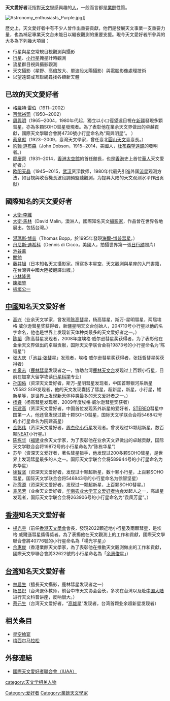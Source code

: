 {{Unreferenced |time=2013-12-23T13:14:48+00:00 }}
{{Globalize|area=中港台}}
{{For|《天文爱好者》杂志|天文爱好者 (杂志)}}
'''天文愛好者'''泛指對[[天文學|天文學]]感興趣的[[人|人]]，一般而言都是[[業餘|業餘]]性質。

[[File:Astronomy_enthusiasts_Purple.jpg|thumb]]]]

歷史上，天文愛好者中有不少人曾作出重要貢獻，他們是發展天文事業一支重要力量，也為補足專業天文台未能日以繼夜觀測的重要支援。現今天文愛好者所參與的大多為下列幾大項目：
* 行星與星空常規目視觀測與攝影
* [[行星|行星]]、[[小行星|小行星]]掩星計時觀測
* 流星群目視與攝影觀測
* 天文攝影（星野、高倍放大、單波段太陽攝影）與電腦影像處理技術
* 以望遠鏡或互聯網尋找各類新天體

==已故的天文愛好者==
*[[格羅特·雷伯|格羅特·雷伯]]（1911─2002）
*[[百武裕司|百武裕司]]（1950─2002）
*[[周興明|周興明]]（1965─2004，1980年代起，獨立以小口徑望遠目視在[[新疆|新疆]]發現多顆彗星，亦為多顆SOHO彗星發現者。為了表彰他在業余天文界做出的卓越貢獻，國際天文學聯合會將4730號小行星命名為“周興明星”。 ）
*[[蔡章獻|蔡章獻]]（1923─2009，臺灣天文學家，曾任臺北[[圓山天文臺|圓山天文臺]]臺長。）
*[[約翰·道布森|約翰·道布森]]（John Dobson，1915─2014，美國人，[[杜布森望遠鏡|杜布森望遠鏡]]的發明者。）
*[[廖慶齊|廖慶齊]]（1931─2014，[[香港太空館|香港太空館]]的首任館長，也是[[香港|香港]]史上首位[[華人|華人]]天文愛好者。）
*[[欧阳天晶|欧阳天晶]]（1945─2015，[[武汉|武汉]]资深教师，1980年代最先引進外国[[流星|流星]]观测方法，如目視與收音機長波段調頻監聽觀測，为提昇大陆的天文观测水平作出贡献）
==國際知名的天文愛好者==
*[[大衛·李維|大衛·李維]]
*[[大衛·馬林|大衛·馬林]]（David Malin，澳洲人，國際知名天文[[攝影家|攝影家]]，作品曾在世界各地展出，包括台灣。）

*[[湯瑪斯·博普|湯瑪斯·博普]]（Thomas Bopp，於1995年發現[[海爾-博普彗星|海爾-博普彗星]]。）
*[[丹尼斯·迪希科|丹尼斯·迪希科]]（Dennis di Cicco，美國人，拍攝世界第一張[[日行跡|日行跡]]照片）
*[[池谷薰|池谷薰]]
*[[關勉|關勉]]
*[[藤井旭|藤井旭]]（日本知名天文攝影家。撰寫多本星空、天文觀測與星座的入門書籍，在台灣與中國大陸被翻譯出版。）
*[[小林隆男|小林隆男]]
*[[陳培堃|陳培堃]]
*[[板垣公一|板垣公一]]

==[[中國|中國]]知名天文爱好者==
*[[高兴_(业余天文学家)|高兴]]（业余天文学家，曾发现[[陈高彗星|陈高彗星]]，杨高彗星，斯万-星明彗星，两届埃格·威尔逊彗星奖获得者，新疆星明天文台创始人，204710号小行星以他的名字命名，他也是世界上发现新天体种类最多的天文爱好者之一。） 
*[[陈韬_(天文学家)|陈韬]]（陈高彗星发现者，2008年度埃格·威尔逊彗星奖获得者，为了表彰他在业余天文界做出的卓越贡献，国际天文学联合会将19873号的小行星命名为“陈韬星”）
*[[张大庆|张大庆]]（「[[池谷‧张彗星|池谷‧张彗星]]」发现者，埃格·威尔逊彗星奖获得者，张钰哲彗星奖获得者）
*[[叶泉志|叶泉志]]（[[鹿林彗星|鹿林彗星]]发现者之一，协助台湾[[鹿林天文台|鹿林天文台]]发现过上百颗小行星，目前在加拿大留学攻读[[行星科学|行星科学]]专业）
*[[孙国佑|孙国佑]]（资深天文爱好者，斯万-星明彗星发现者，中国首颗银河系新星V5582 SGR发现者，他的天文发现囊括了彗星，超新星，新星，小行星，矮新星等，是世界上发现新天体种类最多的天文爱好者之一。）
*[[杨睿|杨睿]]（杨高彗星发现者，2009年度埃格·威尔逊彗星奖获者）
*[[阮建高|阮建高]]（资深天文爱好者，中国首位发现系外新星的爱好者，[[STEREO|STEREO]]彗星中国第一人，他还曾发现过数十颗SOHO彗星，国际天文学联合会将546842号的小行星命名为阮建高星）
*[[金彰伟|金彰伟]]（资深天文爱好者，[[小行星257248|周杰伦小行星]]发现者。曾发现过13颗超新星，数百颗[[NEAT|NEAT]]小行星。）
*[[陈栋华|陈栋华]]（[[福建|福建]]业余天文学家，为了表彰他在业余天文界做出的卓越贡献，国际天文学联合会将19872号的小行星命名为“陈栋华星”）
*苏华（资深天文爱好者，著名彗星猎手，他发现过200多颗SOHO彗星，是世界上发现彗星最多的人之一。国际天文学联合会将589944号的小行星命名为苏华星）
*[[徐智坚|徐智坚]]（资深天文爱好者，发现过十颗超新星，数十颗小行星，上百颗SOHO彗星，国际天文学联合会将546843号的小行星命名为徐智坚星）
*[[孙霈源|孙霈源]]（资深天文爱好者，发现过一颗超新星，上百颗SOHO彗星。）
*[[袁凤芳|袁凤芳]]（业余天文爱好者，[[华南农业大学天文爱好者协会|华南农业大学天文爱好者协会]]发起人之一，高雄星发现者，国际天文学联合会将263906号的小行星命名为“袁凤芳星”。）

==[[香港|香港]]知名天文爱好者==
*[[楊光宇|楊光宇]]（前任[[香港天文學會|香港天文學會]]會長，發現2022顆近地小行星及兩顆彗星，是埃格·威爾遜彗星獎得奬者。為了表揚他在天文觀測上的工作和貢獻，國際天文學聯合會將40776號的小行星命名為「楊光宇星」）
*[[余惠俊|余惠俊]]（香港業餘天文學家，為了表彰他在推動天文觀測做出的工作和貢獻，國際天文學聯合會將32622號的小行星命名為「[[余惠俊星|余惠俊星]]」）

==[[台湾|台湾]]知名天文爱好者==
*[[林启生|林启生]]（擅長天文攝影，鹿林彗星发现者之一）
*[[杨昌炽|杨昌炽]]（台湾退休教师，前台中市天文协会会长，多次在台湾以及赴[[中国大陆|中国大陆]]进行天文科普讲座，反响很大。）
*[[蔡元生|蔡元生]]（台湾天文爱好者，“[[小行星215080|高雄星]]”发现者，台湾首颗业余超新星发现者）

==相关条目==
*[[星空飨宴|星空飨宴]]
*[[梅西尔马拉松|梅西尔马拉松]]

==外部連結==
* [https://web.archive.org/web/20060508032459/http://www.astronomiadigitale.org/iuaa/ 國際天文愛好者聯合會（IUAA）]

[[category:天文学相关人物|category:天文学相关人物]]
[[Category:爱好者|Category:爱好者]]
[[Category:業餘天文學家|Category:業餘天文學家]]